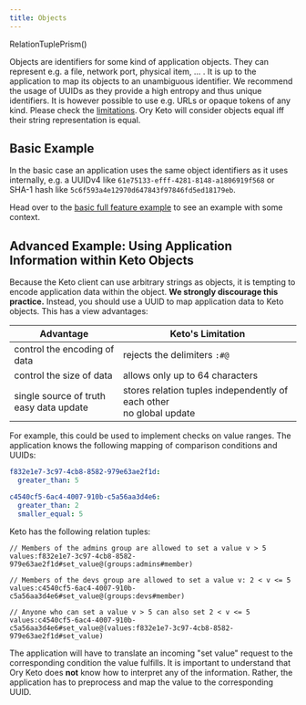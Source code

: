 ```yaml
---
title: Objects
---
```


RelationTuplePrism()

Objects are identifiers for some kind of application objects. They can represent
e.g. a file, network port, physical item, ... . It is up to the application to
map its objects to an unambiguous identifier. We recommend the usage of UUIDs as
they provide a high entropy and thus unique identifiers. It is however possible
to use e.g. URLs or opaque tokens of any kind. Please check the
[limitations](#advanced-example-using-application-information-within-keto-objects).
Ory Keto will consider objects equal iff their string representation is equal.

## Basic Example

In the basic case an application uses the same object identifiers as it uses
internally, e.g. a UUIDv4 like `61e75133-efff-4281-8148-a1806919f568` or SHA-1
hash like `5c6f593a4e12970d647843f97846fd5ed18179eb`.

Head over to the
[basic full feature example](../examples/olymp-file-sharing.mdx) to see an
example with some context.

## Advanced Example: Using Application Information within Keto Objects

Because the Keto client can use arbitrary strings as objects, it is tempting to
encode application data within the object. **We strongly discourage this
practice.** Instead, you should use a UUID to map application data to Keto
objects. This has a view advantages:

| Advantage                                     | Keto's Limitation                                                         |
| --------------------------------------------- | ------------------------------------------------------------------------- |
| control the encoding of data                  | rejects the delimiters `:#@`                                              |
| control the size of data                      | allows only up to 64 characters                                           |
| single source of truth <br/> easy data update | stores relation tuples independently of each other <br/> no global update |

For example, this could be used to implement checks on value ranges. The
application knows the following mapping of comparison conditions and UUIDs:

```yml
f832e1e7-3c97-4cb8-8582-979e63ae2f1d:
  greater_than: 5

c4540cf5-6ac4-4007-910b-c5a56aa3d4e6:
  greater_than: 2
  smaller_equal: 5
```

Keto has the following relation tuples:

```keto-relation-tuples
// Members of the admins group are allowed to set a value v > 5
values:f832e1e7-3c97-4cb8-8582-979e63ae2f1d#set_value@(groups:admins#member)

// Members of the devs group are allowed to set a value v: 2 < v <= 5
values:c4540cf5-6ac4-4007-910b-c5a56aa3d4e6#set_value@(groups:devs#member)

// Anyone who can set a value v > 5 can also set 2 < v <= 5
values:c4540cf5-6ac4-4007-910b-c5a56aa3d4e6#set_value@(values:f832e1e7-3c97-4cb8-8582-979e63ae2f1d#set_value)
```

The application will have to translate an incoming "set value" request to the
corresponding condition the value fulfills. It is important to understand that
Ory Keto does **not** know how to interpret any of the information. Rather, the
application has to preprocess and map the value to the corresponding UUID.
